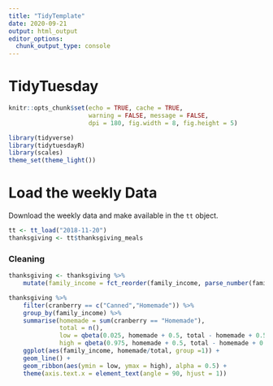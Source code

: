 ```yaml
---
title: "TidyTemplate"
date: 2020-09-21
output: html_output
editor_options: 
  chunk_output_type: console
---
```


# TidyTuesday


```r

knitr::opts_chunk$set(echo = TRUE, cache = TRUE, 
                      warning = FALSE, message = FALSE,
                      dpi = 180, fig.width = 8, fig.height = 5)

library(tidyverse)
library(tidytuesdayR)
library(scales)
theme_set(theme_light())

```

# Load the weekly Data

Download the weekly data and make available in the `tt` object.

```r

tt <- tt_load("2018-11-20")
thanksgiving <- tt$thanksgiving_meals
```

### Cleaning

```r
thanksgiving <- thanksgiving %>% 
    mutate(family_income = fct_reorder(family_income, parse_number(family_income)))
```

```r
thanksgiving %>%
    filter(cranberry == c("Canned","Homemade")) %>% 
    group_by(family_income) %>% 
    summarise(homemade = sum(cranberry == "Homemade"),
              total = n(),
              low = qbeta(0.025, homemade + 0.5, total - homemade + 0.5),
              high = qbeta(0.975, homemade + 0.5, total - homemade + 0.5)) %>% 
    ggplot(aes(family_income, homemade/total, group =1)) +
    geom_line() +
    geom_ribbon(aes(ymin = low, ymax = high), alpha = 0.5) +
    theme(axis.text.x = element_text(angle = 90, hjust = 1))
```

```r

```

